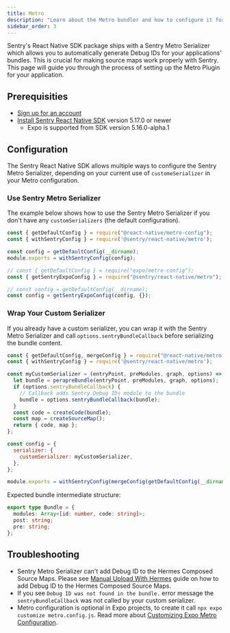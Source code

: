 ```yaml
---
title: Metro
description: "Learn about the Metro bundler and how to configure it for your your application with Sentry React Native SDK."
sidebar_order: 3
---
```


Sentry's React Native SDK package ships with a Sentry Metro Serializer which allows you to automatically generate Debug IDs for your applications' bundles. This is crucial for making source maps work properly with Sentry.
This page will guide you through the process of setting up the Metro Plugin for your application.

## Prerequisities

- [Sign up for an account](https://sentry.io/signup/)
- [Install Sentry React Native SDK](/platforms/react-native) version 5.17.0 or newer
  - Expo is supported from SDK version 5.16.0-alpha.1

## Configuration

The Sentry React Native SDK allows multiple ways to configure the Sentry Metro Serializer, depending on your current use of `customeSerializer` in your Metro configuration.

### Use Sentry Metro Serializer

The example below shows how to use the Sentry Metro Serializer if you don't have any `customSerializers` (the default configuration).

```javascript {tabTitle:React Native} {filename:metro.config.js}
const { getDefaultConfig } = require("@react-native/metro-config");
const { withSentryConfig } = require('@sentry/react-native/metro');

const config = getDefaultConfig(__dirname);
module.exports = withSentryConfig(config);
```

```javascript {tabTitle:Expo} {filename:metro.config.js}
// const { getDefaultConfig } = require("expo/metro-config");
const { getSentryExpoConfig } = require("@sentry/react-native/metro");

// const config = getDefaultConfig(__dirname);
const config = getSentryExpoConfig(config, {});
```

### Wrap Your Custom Serializer

If you already have a custom serializer, you can wrap it with the Sentry Metro Serializer and call `options.sentryBundleCallback` before serializing the bundle content.

```javascript {tabTitle:React Native} {filename:metro.config.js}
const { getDefaultConfig, mergeConfig } = require("@react-native/metro-config");
const { withSentryConfig } = require('@sentry/react-native/metro');

const myCustomSerializer = (entryPoint, preModules, graph, options) => {
  let bundle = perapreBundle(entryPoint, preModules, graph, options);
  if (options.sentryBundleCallback) {
    // Callback adds Sentry Debug IDs module to the bundle
    bundle = options.sentryBundleCallback(bundle);
  }
  const code = createCode(bundle);
  const map = createSourceMap();
  return { code, map };
};

const config = {
  serializer: {
    customSerializer: myCustomSerializer,
  },
};

module.exports = withSentryConfig(mergeConfig(getDefaultConfig(__dirname), config));
```

Expected bundle intermediate structure:

```typescript
export type Bundle = {
  modules: Array<[id: number, code: string]>;
  post: string;
  pre: string;
};
```

## Troubleshooting

- Sentry Metro Serializer can't add Debug ID to the Hermes Composed Source Maps. Please see [Manual Upload With Hermes](/platforms/react-native/sourcemaps#manual-upload-with-hermes) guide on how to add Debug ID to the Hermes Composed Source Maps.
- If you see `Debug ID was not found in the bundle.` error message the `sentryBundleCallback` was not called by your custom serializer.
- Metro configuration is optional in Expo projects, to create it call `npx expo customize metro.config.js`. Read more about [Customizing Expo Metro Configuration](https://docs.expo.dev/guides/customizing-metro/).
